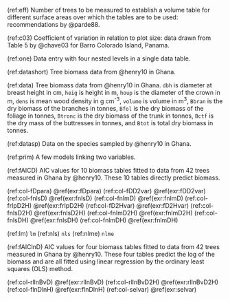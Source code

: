 
<!-- Cross references to have superscripts / underscript in tables and captions -->
<!-- also used to avoid having long captions in R chunk headers                 -->


<!-------------------->
<!-- Table captions --> 
<!-------------------->

<!-- Tables chapter 2 -->

(ref:eff) Number of trees to be measured to establish a volume table for different surface areas over which the tables are to be used: recommendations by @parde88.

(ref:c03) Coefficient of variation in relation to plot size: data drawn from Table 5 by @chave03 for Barro Colorado Island, Panama.


<!-- Tables chapter 4 -->

(ref:one) Data entry with four nested levels in a single data table.

(ref:datashort) Tree biomass data from @henry10 in Ghana.

(ref:data) Tree biomass data from @henry10 in Ghana. `dbh` is diameter at breast height in cm, `heig` is height in m, `houp` is the diameter of the crown in m, `dens` is mean wood density in g cm^-3^, `volume` is volume in m^3^, `Bbran` is the dry biomass of the branches in tonnes, `Bfol` is the dry biomass of the foliage in tonnes, `Btronc` is the dry biomass of the trunk in tonnes, `Bctf` is the dry mass of the buttresses in tonnes, and `Btot` is total dry biomass in tonnes.

(ref:datasp) Data on the species sampled by @henry10 in Ghana.


<!-- Tables chapter 5 -->

(ref:prim) A few models linking two variables.


<!-- Tables chapter 6 -->

(ref:fAICD) AIC values for 10 biomass tables fitted to data from 42 trees measured in Ghana by @henry10. These 10 tables directly predict biomass.

<!--for tab fAICD-->
(ref:col-fDpara)  \@ref(exr:fDpara)
(ref:col-fDD2var) \@ref(exr:fDD2var)
(ref:col-fnlsD)   \@ref(exr:fnlsD)
(ref:col-fnlmD)   \@ref(exr:fnlmD)
(ref:col-frlpD2H) \@ref(exr:frlpD2H)
(ref:col-fD2Hvar) \@ref(exr:fD2Hvar)
(ref:col-fnlsD2H) \@ref(exr:fnlsD2H)
(ref:col-fnlmD2H) \@ref(exr:fnlmD2H)
(ref:col-fnlsDH) \@ref(exr:fnlsDH)
(ref:col-fnlmDH) \@ref(exr:fnlmDH)

(ref:lm) `lm`
(ref:nls) `nls`
(ref:nlme) `nlme`
<!-- -->


(ref:fAIClnD) AIC values for four biomass tables fitted to data from 42 trees measured in Ghana by @henry10. These four tables predict the log of the biomass and are all fitted using linear regression by the ordinary least squares (OLS) method.

<!-- for tab fAIClnD -->
(ref:col-rllnBvD) \@ref(exr:rllnBvD)
(ref:col-rllnBvD2H) \@ref(exr:rllnBvD2H)
(ref:col-flnDlnH) \@ref(exr:flnDlnH)
(ref:col-selvar) \@ref(exr:selvar)
<!-- -->

